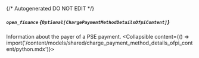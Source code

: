 {/* Autogenerated DO NOT EDIT  */}

##### `open_finance` *{`Optional[ChargePaymentMethodDetailsOfpiContent]`}*
Information about the payer of a PSE payment.
<Collapsible content={() => import('/content/models/shared/charge_payment_method_details_ofpi_content/python.mdx')}>
</Collapsible>

